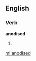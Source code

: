 ==English==

===Verb===
'''anodised'''

# {{past of|[[anodise]]}}

{{anagrams:en/addeinos}}
[[ml:anodised]]